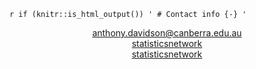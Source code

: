 `r if (knitr::is_html_output()) '
# Contact info {-}
'`

<center><i class="fa fa-envelope"></i> <a href="mailto:anthony.davidson@canberra.edu.au">anthony.davidson@canberra.edu.au<br/>
<i class="fa fa-facebook"></i> <a href="https://www.facebook.com/statisticsnetwork">statisticsnetwork</a><br/>
<i class="fa fa-instagram"></i> <a href="https://www.instagram.com/niptactics/">statisticsnetwork</a><br/></center>
